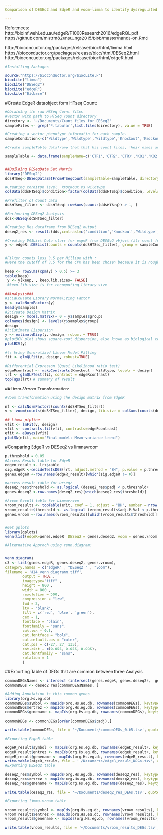 ```yaml
---
Comparison of DESEq2 and EdgeR and voom-limma to identify dysregulated genes

---
```

References:
http://bioinf.wehi.edu.au/edgeR/F1000Research2016/edgeRQL.pdf
https://github.com/mistrm82/msu_ngs2015/blob/master/hands-on.Rmd

http://bioconductor.org/packages/release/bioc/html/limma.html
https://bioconductor.org/packages/release/bioc/html/DESeq2.html
http://bioconductor.org/packages/release/bioc/html/edgeR.html

```r
#Installing Packages

source("https://bioconductor.org/biocLite.R")
biocLite("limma")
biocLite("DESeq2")
biocLite("edgeR")
biocLite("Biobase")
```

#Create EdgeR dataobject form HTseq Count:
```r
#Obtaining the raw HTSeq Count files
#vector with path to HTSeq count directory
directory <- '~/Documents/Count files for DESeq2'
sampleFiles <- grep('*.tabular',list.files(directory), value = TRUE)

#Creating a vector phenotype informatin for each sample.
sampleCondition<-c('Wildtype','Wildtype','Wildtype','Knockout','Knockout','Knockout')

#Create sampleTable dataframe that that has count files, their names and phenotype information;

sampleTable <- data.frame(sampleName=c('CTR1','CTR2','CTR3','KO1','KO2','KO3'), fileName=sampleFiles, condition=sampleCondition)


##Building DESeqData Set Matrix
library('DESeq2')
ddsHTSeq<-DESeqDataSetFromHTSeqCount(sampleTable=sampleTable, directory=directory, design= ~ condition)

#Creating conditon level  knockout vs wildtype 
colData(ddsHTSeq)$condition<-factor(colData(ddsHTSeq)$condition, levels=c('Wildtype','Knockout'))

#Prefilter of Count Data 
ddSHTSeq_filter <- ddsHTSeq[ rowSums(counts(ddsHTSeq)) > 1, ]

#Perfomring DESeq2 Analysis
dds<-DESeq(ddSHTSeq_filter)

#Creating Res dataframe from DESeq2 output
deseq2_res <- results(dds,contrast=c('condition','Knockout','Wildtype'))
```

```r

#Creating DGEList Data class for edgeR from DESEq2 object (its count funciton)
y <- edgeR::DGEList(counts = counts(ddSHTSeq_filter), group = sampleCondition)


#Filter counts less 0.5 per Million with :
#Here the cutoff of 0.5 for the CPM has been chosen because it is roughly equal to 10/L where L is the minimum library size in millions.   The library sizes here are 20–25 million.   We used a round value of 0.5 just for simplicity; the exact value is not important because the downstream differential expression analysis is not sensitive to the small changes in this parameter. 

keep <- rowSums(cpm(y) > 0.5) >= 3
table(keep)
 y <- y[keep, , keep.lib.sizes= FALSE]
 #keep.lib.size is for recomputing library size
 
##Analysis###
#1:Calculate Library Normalizing Factor
y <- calcNormFactors(y) 
head(y$samples)
#2:Create Design Matrix
design <- model.matrix(~ 0 + y$samples$group)
colnames(design) <- levels(y$samples$group)
design
#3:Estimate Dispersion
y <- estimateDisp(y, design, robust = TRUE)
#plotBCV plot shows square-root dispersion, also known as biological coefficient of variation (BCV)
plotBCV(y)

#4: Using Generalized Linear Model Fitting
fit <- glmQLFit(y, design, robust=TRUE)

#Differential Expresson (Quasi_Likelihood ratio test)
edgeRcontrast <- makeContrasts(Knockout - Wildtype, levels = design)
lrt <- glmQLFTest(fit, contrast = edgeRcontrast)
topTags(lrt) # summary of result

```
##Limm-Vroom Transformation:
```r
#Voom transformation using the design matrix from EdgeR

nf <- calcNormFactors(counts(ddSHTSeq_filter))
v <- voom(counts(ddSHTSeq_filter), design, lib.size = colSums(counts(ddSHTSeq_filter))*nf, normalize.method = "quantile", plot = TRUE)

## Limma pipline
vfit <- lmFit(v, design)
vfit <- contrasts.fit(vfit, contrasts=edgeRcontrast)
efit <- eBayes(vfit)
plotSA(efit, main="Final model: Mean−variance trend")

```


#Comparing EdgeR vs DESeq2 vs limmavroom
```r

p.threshold = 0.05
#Access Resuts table for EdgeR
edgeR_result <- lrt$table
sig.edgeR <-decideTestsDGE(lrt, adjust.method = "BH", p.value = p.threshold)
genes.edgeR <-row.names(edgeR_result)[which(sig.edgeR != 0)]

#Access Result table for DESeq2
deseq2_res$threshold <- as.logical (deseq2_res$padj < p.threshold)
genes.deseq2 <-row.names(deseq2_res)[which(deseq2_res$threshold)]

#Acces Result table for Limmavroom
vroom_results <- topTable(efit, coef = 1, adjust = "BH", number = nrow(counts(ddSHTSeq_filter)) )
vroom_results$threshold <- as.logical (vroom_results$adj.P.Val < p.threshold)
genes.vroom <-row.names(vroom_results)[which(vroom_results$threshold)]


#Get gplots
library(gplots)
venn(list(edgeR=genes.edgeR, DESeq2 = genes.deseq2, voom = genes.vroom))

#Alternative Approch using venn.diagram:


venn.diagram(
c3 <- list(genes.edgeR, genes.deseq2, genes.vroom),
category.names = c("edgeR" , "DESeq2 " , "voom"),
filename = '#14_venn_diagramm.tiff',
        output = TRUE ,
        imagetype="tiff" ,
        height = 800 , 
        width = 800 , 
        resolution = 500,
        compression = "lzw",
        lwd = 2,
        lty = 'blank',
        fill = c('red', 'blue', 'green'),
        cex = 1,
        fontface = "plain",
        fontfamily = "sans",
        cat.cex = 0.6,
        cat.fontface = "bold",
        cat.default.pos = "outer",
        cat.pos = c(-27, 27, 135),
        cat.dist = c(0.055, 0.055, 0.085),
        cat.fontfamily = "sans",
        rotation = 1
        )
```
##Exporting Table of DEGs that are common between three Analysis
```r
commonDEGsNames <- intersect (intersect(genes.edgeR, genes.deseq2),  genes.vroom)
commonDEGs <- deseq2_res[commonDEGsNames, ]

#Adding Annotation to this common genes
library(org.Hs.eg.db)
commonDEGs$symbol <- mapIds(org.Hs.eg.db, rownames(commonDEGs), keytype="ENSEMBL", column="SYMBOL")
commonDEGs$entrez <- mapIds(org.Hs.eg.db, rownames(commonDEGs), keytype="ENSEMBL", column="ENTREZID")
commonDEGs$genename <- mapIds(org.Hs.eg.db, rownames(commonDEGs), keytype="ENSEMBL", column="GENENAME")
 
commonDEGs <- commonDEGs[order(commonDEGs$padj),]

write.table(commonDEGs, file = '~/Documents/commonDEGs_0.05.tsv', quote = FALSE, col.names = NA, sep = '\t')

#Exporting EdgeR table

edgeR_result$symbol <- mapIds(org.Hs.eg.db, rownames(edgeR_result), keytype="ENSEMBL", column="SYMBOL")
edgeR_result$entrez <- mapIds(org.Hs.eg.db, rownames(edgeR_result), keytype="ENSEMBL", column="ENTREZID")
edgeR_result$genename <- mapIds(org.Hs.eg.db, rownames(edgeR_result), keytype="ENSEMBL", column="GENENAME")
write.table(edgeR_result, file = '~/Documents/edgeR_result_DEGs.tsv', quote = FALSE, col.names = NA, sep = '\t')
#Exporting DESeq2 table

deseq2_res$symbol <- mapIds(org.Hs.eg.db, rownames(deseq2_res), keytype="ENSEMBL", column="SYMBOL")
deseq2_res$entrez <- mapIds(org.Hs.eg.db, rownames(deseq2_res), keytype="ENSEMBL", column="ENTREZID")
deseq2_res$genename <- mapIds(org.Hs.eg.db, rownames(deseq2_res), keytype="ENSEMBL", column="GENENAME")

write.table(deseq2_res, file = '~/Documents/deseq2_res_DEGs.tsv', quote = FALSE, col.names = NA, sep = '\t')

#Exporting limma-vroom table

vroom_results$symbol <- mapIds(org.Hs.eg.db, rownames(vroom_results), keytype="ENSEMBL", column="SYMBOL")
vroom_results$entrez <- mapIds(org.Hs.eg.db, rownames(vroom_results), keytype="ENSEMBL", column="ENTREZID")
vroom_results$genename <- mapIds(org.Hs.eg.db, rownames(vroom_results), keytype="ENSEMBL", column="GENENAME")

write.table(vroom_results, file = '~/Documents/vroom_results_DEGs.tsv', quote = FALSE, col.names = NA, sep = '\t')

```

